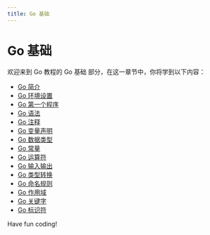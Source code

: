 ```yaml
---
title: Go 基础
---
```


# Go 基础

欢迎来到 Go 教程的 Go 基础 部分，在这一章节中，你将学到以下内容：

- [Go 简介](./0-introduction-to-go.mdx)
- [Go 环境设置](./1-go-environment-settings.mdx)
- [Go 第一个程序](./2-go-first-program.mdx)
- [Go 语法](./3-go-syntax.mdx)
- [Go 注释](./4-go-annotation.mdx)
- [Go 变量声明](./5-go-variable-declaration.mdx)
- [Go 数据类型](./6-go-data-type.mdx)
- [Go 常量](./7-go-constant.mdx)
- [Go 运算符](./8-go-operator.mdx)
- [Go 输入输出](./9-go-inputoutput.mdx)
- [Go 类型转换](./10-go-type-conversion.mdx)
- [Go 命名规则](./11-go-naming-convention.mdx)
- [Go 作用域](./12-go-scope.mdx)
- [Go 关键字](./13-go-keyword.mdx)
- [Go 标识符](./14-go-identifier.mdx)

Have fun coding!